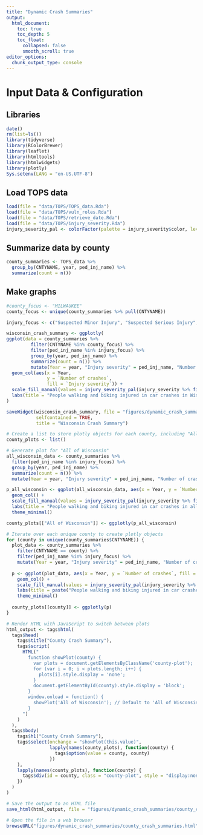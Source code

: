 ```yaml
---
title: "Dynamic Crash Summaries"
output:
  html_document:
    toc: true
    toc_depth: 5
    toc_float:
      collapsed: false
      smooth_scroll: true
editor_options:
  chunk_output_type: console
---
```


# Input Data & Configuration

## Libraries
```r
date()
rm(list=ls())
library(tidyverse)
library(RColorBrewer)
library(leaflet)
library(htmltools)
library(htmlwidgets)
library(plotly)
Sys.setenv(LANG = "en-US.UTF-8")
```


## Load TOPS data
```r
load(file = "data/TOPS/TOPS_data.Rda")
load(file = "data/TOPS/vuln_roles.Rda")
load(file = "data/TOPS/retrieve_date.Rda")
load(file = "data/TOPS/injury_severity.Rda")
injury_severity_pal <- colorFactor(palette = injury_severity$color, levels = injury_severity$InjSevName)

```

## Summarize data by county
```r

county_summaries <- TOPS_data %>%
  group_by(CNTYNAME, year, ped_inj_name) %>%
  summarize(count = n())

```

## Make graphs
```r

#county_focus <- "MILWAUKEE"
county_focus <- unique(county_summaries %>% pull(CNTYNAME))

injury_focus <- c("Suspected Minor Injury", "Suspected Serious Injury", "Fatality")

wisconsin_crash_summary <- ggplotly(
ggplot(data = county_summaries %>% 
         filter(CNTYNAME %in% county_focus) %>% 
         filter(ped_inj_name %in% injury_focus) %>%
         group_by(year, ped_inj_name) %>%
         summarize(count = n()) %>%
         mutate(Year = year, "Injury severity" = ped_inj_name, "Number of crashes" = count)) +
  geom_col(aes(x = Year,
               y = `Number of crashes`,
               fill = `Injury severity`)) +
  scale_fill_manual(values = injury_severity_pal(injury_severity %>% filter(InjSevName %in% injury_focus) %>% pull(InjSevName))) +
  labs(title = "People walking and biking injured in car crashes in Wisconsin")
)

saveWidget(wisconsin_crash_summary, file = "figures/dynamic_crash_summaries/wisconsin_crash_summary.html", 
           selfcontained = TRUE,
           title = "Wisconsin Crash Summary")
```

```r
# Create a list to store plotly objects for each county, including "All of Wisconsin"
county_plots <- list()

# Generate plot for "All of Wisconsin"
all_wisconsin_data <- county_summaries %>%
  filter(ped_inj_name %in% injury_focus) %>%
  group_by(year, ped_inj_name) %>%
  summarize(count = n()) %>%
  mutate(Year = year, "Injury severity" = ped_inj_name, "Number of crashes" = count)

p_all_wisconsin <- ggplot(all_wisconsin_data, aes(x = Year, y = `Number of crashes`, fill = `Injury severity`)) +
  geom_col() +
  scale_fill_manual(values = injury_severity_pal(injury_severity %>% filter(InjSevName %in% injury_focus) %>% pull(InjSevName))) +
  labs(title = "People walking and biking injured in car crashes in all of Wisconsin") +
  theme_minimal()

county_plots[["All of Wisconsin"]] <- ggplotly(p_all_wisconsin)

# Iterate over each unique county to create plotly objects
for (county in unique(county_summaries$CNTYNAME)) {
  plot_data <- county_summaries %>%
    filter(CNTYNAME == county) %>%
    filter(ped_inj_name %in% injury_focus) %>%
    mutate(Year = year, "Injury severity" = ped_inj_name, "Number of crashes" = count)
  
  p <- ggplot(plot_data, aes(x = Year, y = `Number of crashes`, fill = `Injury severity`)) +
    geom_col() +
    scale_fill_manual(values = injury_severity_pal(injury_severity %>% filter(InjSevName %in% injury_focus) %>% pull(InjSevName))) +
    labs(title = paste("People walking and biking injured in car crashes in", county, "County")) +
    theme_minimal()
  
  county_plots[[county]] <- ggplotly(p)
}

# Render HTML with JavaScript to switch between plots
html_output <- tags$html(
  tags$head(
    tags$title("County Crash Summary"),
    tags$script(
      HTML("
        function showPlot(county) {
          var plots = document.getElementsByClassName('county-plot');
          for (var i = 0; i < plots.length; i++) {
            plots[i].style.display = 'none';
          }
          document.getElementById(county).style.display = 'block';
        }
        window.onload = function() {
          showPlot('All of Wisconsin'); // Default to 'All of Wisconsin'
        }
      ")
    )
  ),
  tags$body(
    tags$h1("County Crash Summary"),
    tags$select(onchange = "showPlot(this.value)",
                lapply(names(county_plots), function(county) {
                  tags$option(value = county, county)
                })
    ),
    lapply(names(county_plots), function(county) {
      tags$div(id = county, class = "county-plot", style = "display:none;", county_plots[[county]])
    })
  )
)

# Save the output to an HTML file
save_html(html_output, file = "figures/dynamic_crash_summaries/county_crash_summaries.html")

# Open the file in a web browser
browseURL("figures/dynamic_crash_summaries/county_crash_summaries.html")
```

